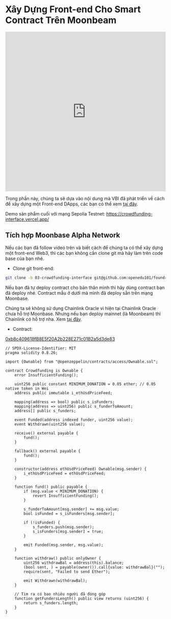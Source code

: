 # Xây Dựng Front-end Cho Smart Contract Trên Moonbeam

<iframe
  width="100%"
  height="500"
  src="https://www.youtube.com/embed/g-gqROIiP40?si=meen-FAnRHCmagUU"
  title="YouTube video player"
  frameborder="0"
  allow="accelerometer; autoplay; clipboard-write; encrypted-media; gyroscope; picture-in-picture; web-share"
  referrerpolicy="strict-origin-when-cross-origin"
  allowfullscreen
></iframe>

Trong phần này, chúng ta sẽ dựa vào nội dung mà VBI đã phát triển về cách để xây dựng một Front-end DApps, các bạn có thể xem [tại đây](https://www.youtube.com/watch?v=g-gqROIiP40).

Demo sản phẩm cuối với mạng Sepolia Testnet: https://crowdfunding-interface.vercel.app/

## Tích hợp Moonbase Alpha Network

Nếu các bạn đã follow video trên và biết cách để chúng ta có thể xây dựng một front-end Web3, thì các bạn không cần clone git mà hãy làm trên code base của bạn nhé.

- Clone git front-end:

```bash
git clone -b 03-crowdfunding-interface git@github.com:openedu101/foundry-basics.git --single-branch
```

Nếu bạn đã tự deploy contract cho bản thân mình thì hãy dùng contract bạn đã deploy nhé. Contract mẫu ở dưới mà mình đã deploy sẵn trên mạng Moonbase.

Chúng ta sẽ không sử dụng Chainlink Oracle vì hiện tại Chainlink Oracle chưa hỗ trợ Moonbase. Nhưng nếu bạn deploy mainnet (là Moonbeam) thì Chainlink có hỗ trợ nha. Xem [tại đây](https://docs.chain.link/data-feeds/price-feeds/addresses?network=moonbeam&page=1).

- Contract:

[0xb8c409618fB8E5f20A2b228E271c01B2a5d3de83](https://moonbase.moonscan.io/address/0xb8c409618fb8e5f20a2b228e271c01b2a5d3de83)

```solidity
// SPDX-License-Identifier: MIT
pragma solidity 0.8.26;

import {Ownable} from "@openzeppelin/contracts/access/Ownable.sol";

contract Crowdfunding is Ownable {
    error InsufficientFunding();

    uint256 public constant MINIMUM_DONATION = 0.05 ether; // 0.05 native token in Wei
    address public immutable i_ethUsdPriceFeed;

    mapping(address => bool) public s_isFunders;
    mapping(address => uint256) public s_funderToAmount;
    address[] public s_funders;

    event Funded(address indexed funder, uint256 value);
    event Withdrawn(uint256 value);

    receive() external payable {
        fund();
    }

    fallback() external payable {
        fund();
    }

    constructor(address ethUsdPriceFeed) Ownable(msg.sender) {
        i_ethUsdPriceFeed = ethUsdPriceFeed;
    }

    function fund() public payable {
        if (msg.value < MINIMUM_DONATION) {
            revert InsufficientFunding();
        }

        s_funderToAmount[msg.sender] += msg.value;
        bool isFunded = s_isFunders[msg.sender];

        if (!isFunded) {
            s_funders.push(msg.sender);
            s_isFunders[msg.sender] = true;
        }

        emit Funded(msg.sender, msg.value);
    }

    function withdraw() public onlyOwner {
        uint256 withdrawBal = address(this).balance;
        (bool sent, ) = payable(owner()).call{value: withdrawBal}("");
        require(sent, "Failed to send Ether");

        emit Withdrawn(withdrawBal);
    }

    // Tìm ra có bao nhiêu người đã đóng góp
    function getFundersLength() public view returns (uint256) {
        return s_funders.length;
    }
}

```
